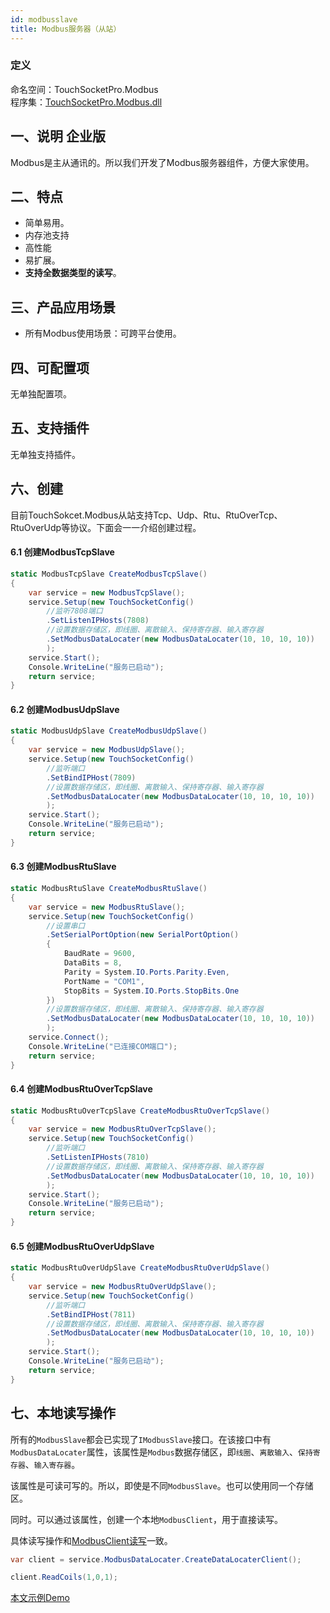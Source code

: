 ```yaml
---
id: modbusslave
title: Modbus服务器（从站）
---
```



### 定义

命名空间：TouchSocketPro.Modbus <br/>
程序集：[TouchSocketPro.Modbus.dll](https://www.nuget.org/packages/TouchSocketPro.Modbus)


## 一、说明 <Tag>企业版</Tag>

Modbus是主从通讯的。所以我们开发了Modbus服务器组件，方便大家使用。


## 二、特点

- 简单易用。
- 内存池支持
- 高性能
- 易扩展。
- **支持全数据类型的读写**。

## 三、产品应用场景

- 所有Modbus使用场景：可跨平台使用。

## 四、可配置项

无单独配置项。

## 五、支持插件

无单独支持插件。

## 六、创建

目前TouchSokcet.Modbus从站支持Tcp、Udp、Rtu、RtuOverTcp、RtuOverUdp等协议。下面会一一介绍创建过程。

#### 6.1 创建ModbusTcpSlave

```csharp showLineNumbers
static ModbusTcpSlave CreateModbusTcpSlave()
{
    var service = new ModbusTcpSlave();
    service.Setup(new TouchSocketConfig()
        //监听7808端口
        .SetListenIPHosts(7808)
        //设置数据存储区，即线圈、离散输入、保持寄存器、输入寄存器
        .SetModbusDataLocater(new ModbusDataLocater(10, 10, 10, 10))
        );
    service.Start();
    Console.WriteLine("服务已启动");
    return service;
}
```

#### 6.2 创建ModbusUdpSlave

```csharp showLineNumbers
static ModbusUdpSlave CreateModbusUdpSlave()
{
    var service = new ModbusUdpSlave();
    service.Setup(new TouchSocketConfig()
        //监听端口
        .SetBindIPHost(7809)
        //设置数据存储区，即线圈、离散输入、保持寄存器、输入寄存器
        .SetModbusDataLocater(new ModbusDataLocater(10, 10, 10, 10))
        );
    service.Start();
    Console.WriteLine("服务已启动");
    return service;
}
```

#### 6.3 创建ModbusRtuSlave

```csharp showLineNumbers
static ModbusRtuSlave CreateModbusRtuSlave()
{
    var service = new ModbusRtuSlave();
    service.Setup(new TouchSocketConfig()
        //设置串口
        .SetSerialPortOption(new SerialPortOption()
        {
            BaudRate = 9600,
            DataBits = 8,
            Parity = System.IO.Ports.Parity.Even,
            PortName = "COM1",
            StopBits = System.IO.Ports.StopBits.One
        })
        //设置数据存储区，即线圈、离散输入、保持寄存器、输入寄存器
        .SetModbusDataLocater(new ModbusDataLocater(10, 10, 10, 10))
        );
    service.Connect();
    Console.WriteLine("已连接COM端口");
    return service;
}
```

#### 6.4 创建ModbusRtuOverTcpSlave

```csharp showLineNumbers
static ModbusRtuOverTcpSlave CreateModbusRtuOverTcpSlave()
{
    var service = new ModbusRtuOverTcpSlave();
    service.Setup(new TouchSocketConfig()
        //监听端口
        .SetListenIPHosts(7810)
        //设置数据存储区，即线圈、离散输入、保持寄存器、输入寄存器
        .SetModbusDataLocater(new ModbusDataLocater(10, 10, 10, 10))
        );
    service.Start();
    Console.WriteLine("服务已启动");
    return service;
}
```

#### 6.5 创建ModbusRtuOverUdpSlave

```csharp showLineNumbers
static ModbusRtuOverUdpSlave CreateModbusRtuOverUdpSlave()
{
    var service = new ModbusRtuOverUdpSlave();
    service.Setup(new TouchSocketConfig()
        //监听端口
        .SetBindIPHost(7811)
        //设置数据存储区，即线圈、离散输入、保持寄存器、输入寄存器
        .SetModbusDataLocater(new ModbusDataLocater(10, 10, 10, 10))
        );
    service.Start();
    Console.WriteLine("服务已启动");
    return service;
}
```

## 七、本地读写操作

所有的`ModbusSlave`都会已实现了`IModbusSlave`接口。在该接口中有`ModbusDataLocater`属性，该属性是`Modbus`数据存储区，即`线圈`、`离散输入`、`保持寄存器`、`输入寄存器`。

该属性是可读可写的。所以，即使是不同`ModbusSlave`。也可以使用同一个存储区。

同时。可以通过该属性，创建一个本地`ModbusClient`，用于直接读写。

具体读写操作和[ModbusClient读写](./modbusclient.mdx)一致。

```csharp  showLineNumbers
var client = service.ModbusDataLocater.CreateDataLocaterClient();

client.ReadCoils(1,0,1);
```


[本文示例Demo](https://gitee.com/RRQM_Home/TouchSocket/tree/master/examples/Modbus/ModbusSlaveConsoleApp)

